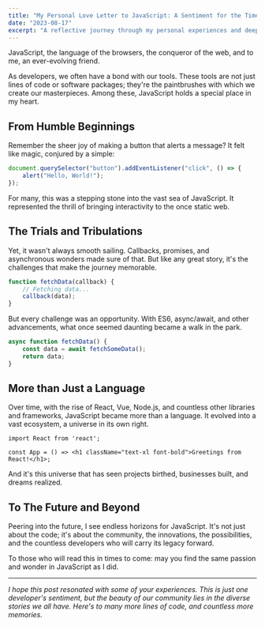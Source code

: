 ```yaml
---
title: "My Personal Love Letter to JavaScript: A Sentiment for the Time Capsule"
date: "2023-08-17"
excerpt: "A reflective journey through my personal experiences and deep appreciation for JavaScript, the language that transformed the web."
---
```


<MyImage src="/evolution.jpg" alt="Evolution" width={1000} height={600} />


JavaScript, the language of the browsers, the conqueror of the web, and to me, an ever-evolving friend.

As developers, we often have a bond with our tools. These tools are not just lines of code or software packages; they're the paintbrushes with which we create our masterpieces. Among these, JavaScript holds a special place in my heart.

## From Humble Beginnings

Remember the sheer joy of making a button that alerts a message? It felt like magic, conjured by a simple:

```javascript
document.querySelector("button").addEventListener("click", () => {
    alert("Hello, World!");
});
```

For many, this was a stepping stone into the vast sea of JavaScript. It represented the thrill of bringing interactivity to the once static web.

## The Trials and Tribulations

Yet, it wasn't always smooth sailing. Callbacks, promises, and asynchronous wonders made sure of that. But like any great story, it's the challenges that make the journey memorable.

```javascript
function fetchData(callback) {
    // Fetching data...
    callback(data);
}
```

But every challenge was an opportunity. With ES6, async/await, and other advancements, what once seemed daunting became a walk in the park.

```javascript
async function fetchData() {
    const data = await fetchSomeData();
    return data;
}
```

## More than Just a Language

Over time, with the rise of React, Vue, Node.js, and countless other libraries and frameworks, JavaScript became more than a language. It evolved into a vast ecosystem, a universe in its own right.

```react
import React from 'react';

const App = () => <h1 className="text-xl font-bold">Greetings from React!</h1>;
```

And it's this universe that has seen projects birthed, businesses built, and dreams realized.

## To The Future and Beyond

Peering into the future, I see endless horizons for JavaScript. It's not just about the code; it's about the community, the innovations, the possibilities, and the countless developers who will carry its legacy forward.

To those who will read this in times to come: may you find the same passion and wonder in JavaScript as I did.

---

_I hope this post resonated with some of your experiences. This is just one developer's sentiment, but the beauty of our community lies in the diverse stories we all have. Here's to many more lines of code, and countless more memories._
